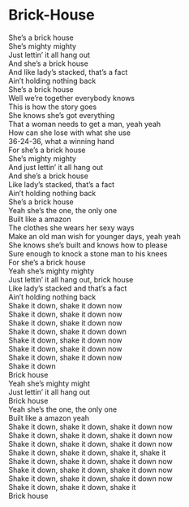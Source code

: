 # Brick-House

She's a brick house  
She's mighty mighty  
Just lettin' it all hang out  
And she's a brick house  
And like lady's stacked, that's a fact  
Ain't holding nothing back  
She's a brick house  
Well we're together everybody knows  
This is how the story goes  
She knows she's got everything  
That a woman needs to get a man, yeah yeah  
How can she lose with what she use  
36-24-36, what a winning hand  
For she's a brick house  
She's mighty mighty  
And just lettin' it all hang out  
And she's a brick house  
Like lady's stacked, that's a fact  
Ain't holding nothing back  
She's a brick house  
Yeah she's the one, the only one  
Built like a amazon  
The clothes she wears her sexy ways  
Make an old man wish for younger days, yeah yeah  
She knows she's built and knows how to please  
Sure enough to knock a stone man to his knees  
For she's a brick house  
Yeah she's mighty mighty  
Just lettin' it all hang out, brick house  
Like lady's stacked and that's a fact  
Ain't holding nothing back  
Shake it down, shake it down now  
Shake it down, shake it down now  
Shake it down, shake it down now  
Shake it down, shake it down down  
Shake it down, shake it down now  
Shake it down, shake it down now  
Shake it down, shake it down now  
Shake it down  
Brick house  
Yeah she's mighty might  
Just lettin' it all hang out  
Brick house  
Yeah she's the one, the only one  
Built like a amazon yeah  
Shake it down, shake it down, shake it down now  
Shake it down, shake it down, shake it down now  
Shake it down, shake it down, shake it down now  
Shake it down, shake it down, shake it, shake it  
Shake it down, shake it down, shake it down now  
Shake it down, shake it down, shake it down now  
Shake it down, shake it down, shake it down now  
Shake it down, shake it down, shake it  
Brick house
